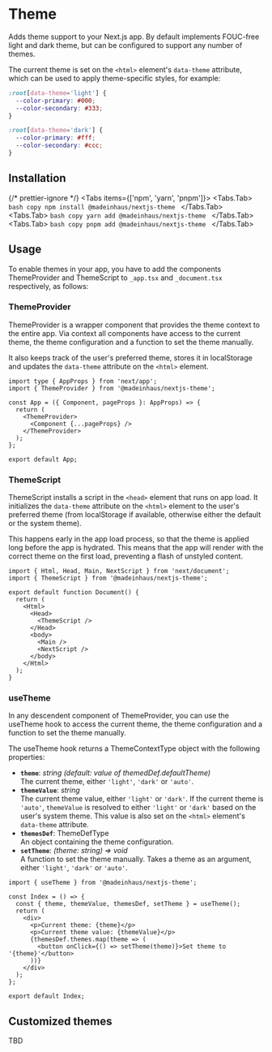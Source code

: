 # Theme

Adds theme support to your Next.js app. By default implements FOUC-free light
and dark theme, but can be configured to support any number of themes.

The current theme is set on the `<html>` element's `data-theme` attribute,
which can be used to apply theme-specific styles, for example:

```css filename="theme.css" copy showLineNumbers=true
:root[data-theme='light'] {
  --color-primary: #000;
  --color-secondary: #333;
}

:root[data-theme='dark'] {
  --color-primary: #fff;
  --color-secondary: #ccc;
}
```

## Installation


{/* prettier-ignore */}
<Tabs items={['npm', 'yarn', 'pnpm']}>
    <Tabs.Tab>
        ```bash copy
        npm install @madeinhaus/nextjs-theme
        ```
    </Tabs.Tab>
    <Tabs.Tab>
        ```bash copy
        yarn add @madeinhaus/nextjs-theme
        ```
    </Tabs.Tab>
    <Tabs.Tab>
        ```bash copy
        pnpm add @madeinhaus/nextjs-theme
        ```
    </Tabs.Tab>
</Tabs>

## Usage

To enable themes in your app, you have to add the components ThemeProvider and
ThemeScript to `_app.tsx` and `_document.tsx` respectively, as follows:

### ThemeProvider

ThemeProvider is a wrapper component that provides the theme context to the
entire app. Via context all components have access to the current theme, the
theme configuration and a function to set the theme manually.

It also keeps track of the user's preferred theme, stores it in localStorage
and updates the `data-theme` attribute on the `<html>` element.

```tsx filename="_app.tsx" {2,6,8} copy showLineNumbers=true
import type { AppProps } from 'next/app';
import { ThemeProvider } from '@madeinhaus/nextjs-theme';

const App = ({ Component, pageProps }: AppProps) => {
  return (
    <ThemeProvider>
      <Component {...pageProps} />
    </ThemeProvider>
  );
};

export default App;
```

### ThemeScript

ThemeScript installs a script in the `<head>` element that runs on app load.
It initializes the `data-theme` attribute on the `<html>` element to the user's
preferred theme (from localStorage if available, otherwise either the default
or the system theme).

This happens early in the app load process, so that the theme is applied long
before the app is hydrated. This means that the app will render with the correct
theme on the first load, preventing a flash of unstyled content.

```tsx filename="_document.tsx" {2,7-9} copy showLineNumbers=true
import { Html, Head, Main, NextScript } from 'next/document';
import { ThemeScript } from '@madeinhaus/nextjs-theme';

export default function Document() {
  return (
    <Html>
      <Head>
        <ThemeScript />
      </Head>
      <body>
        <Main />
        <NextScript />
      </body>
    </Html>
  );
}
```

### useTheme

In any descendent component of ThemeProvider, you can use the useTheme hook
to access the current theme, the theme configuration and a function to set the
theme manually.

The useTheme hook returns a ThemeContextType object with the following properties:

- **`theme`**: _string (default: value of themedDef.defaultTheme)_<br />
  The current theme, either `'light'`, `'dark'` or `'auto'`.
- **`themeValue`**: _string_<br />
  The current theme value, either `'light'` or `'dark'`. If the
  current theme is `'auto'`, `themeValue` is resolved to either `'light'`
  or `'dark'` based on the user's system theme. This value is also set on
  the `<html>` element's `data-theme` attribute.
- **`themesDef`**: ThemeDefType<br />
  An object containing the theme configuration.
- **`setTheme`**: _(theme: string) => void_<br />
  A function to set the theme manually. Takes a theme as an
  argument, either `'light'`, `'dark'` or `'auto'`.

```tsx filename="pages/index.tsx" {1,4} copy showLineNumbers=true
import { useTheme } from '@madeinhaus/nextjs-theme';

const Index = () => {
  const { theme, themeValue, themesDef, setTheme } = useTheme();
  return (
    <div>
      <p>Current theme: {theme}</p>
      <p>Current theme value: {themeValue}</p>
      {themesDef.themes.map(theme => (
        <button onClick={() => setTheme(theme)}>Set theme to '{theme}'</button>
      ))}
    </div>
  );
};

export default Index;
```

## Customized themes

TBD
